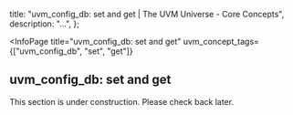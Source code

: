 
  title: "uvm_config_db: set and get | The UVM Universe - Core Concepts",
  description: "...",
};

<InfoPage
  title="uvm_config_db: set and get"
  uvm_concept_tags={["uvm_config_db", "set", "get"]}
>

  ## uvm_config_db: set and get

  This section is under construction. Please check back later.

</InfoPage>